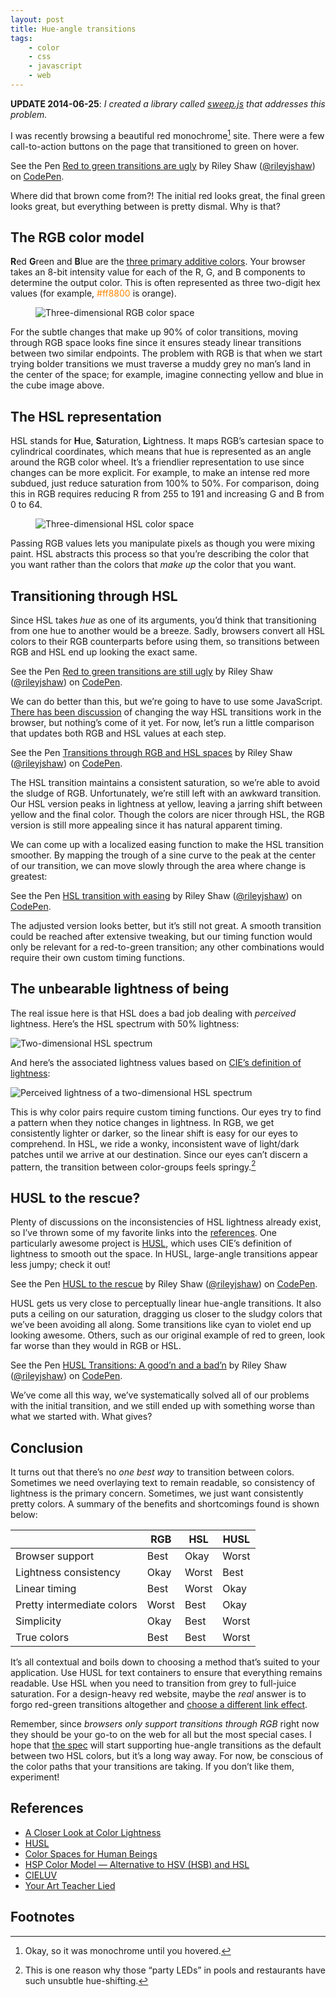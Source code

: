 ```yaml
---
layout: post
title: Hue-angle transitions
tags:
    - color
    - css
    - javascript
    - web
---
```



**UPDATE 2014-06-25**: _I created a library called [sweep.js](http://rileyjshaw.com/sweep/) that addresses this problem._

I was recently browsing a beautiful red monochrome[^1] site. There were a few call-to-action buttons on the page that transitioned to green on hover.

<p data-height="268" data-theme-id="5323" data-slug-hash="qgrKn" data-default-tab="result" data-user="rileyjshaw" class='codepen'>See the Pen <a href='http://codepen.io/rileyjshaw/pen/qgrKn/'>Red to green transitions are ugly</a> by Riley Shaw (<a href='http://codepen.io/rileyjshaw'>@rileyjshaw</a>) on <a href='http://codepen.io'>CodePen</a>.</p>

Where did that brown come from?! The initial red looks great, the final green looks great, but everything between is pretty dismal. Why is that?

## The RGB color model

**R**ed **G**reen and **B**lue are the [three primary additive colors](/blog/your-art-teacher-lied). Your browser takes an 8-bit intensity value for each of the R, G, and B components to determine the output color. This is often represented as three two-digit hex values (for example, <span style="color:#ff8800">#ff8800</span> is orange).

<Figure caption="Axes represent red, green, and blue">

![Three-dimensional RGB color space](../../../../../content/images/blog/rgb-cube.png)

</Figure>

For the subtle changes that make up 90% of color transitions, moving through RGB space looks fine since it ensures steady linear transitions between two similar endpoints. The problem with RGB is that when we start trying bolder transitions we must traverse a muddy grey no man’s land in the center of the space; for example, imagine connecting yellow and blue in the cube image above.

## The HSL representation

HSL stands for **H**ue, **S**aturation, **L**ightness. It maps RGB’s cartesian space to cylindrical coordinates, which means that hue is represented as an angle around the RGB color wheel. It’s a friendlier representation to use since changes can be more explicit. For example, to make an intense red more subdued, just reduce saturation from 100% to 50%. For comparison, doing this in RGB requires reducing R from 255 to 191 and increasing G and B from 0 to 64.

<Figure caption="Axes represent hue, saturation, and lightness">

![Three-dimensional HSL color space](../../../../../content/images/blog/hsl-cube.png)

</Figure>

Passing RGB values lets you manipulate pixels as though you were mixing paint. HSL abstracts this process so that you’re describing the color that you want rather than the colors that _make up_ the color that you want.

## Transitioning through HSL

Since HSL takes _hue_ as one of its arguments, you’d think that transitioning from one hue to another would be a breeze. Sadly, browsers convert all HSL colors to their RGB counterparts before using them, so transitions between RGB and HSL end up looking the exact same.

<p data-height="268" data-theme-id="5323" data-slug-hash="GLKrD" data-default-tab="result" data-user="rileyjshaw" class='codepen'>See the Pen <a href='http://codepen.io/rileyjshaw/pen/GLKrD/'>Red to green transitions are still ugly</a> by Riley Shaw (<a href='http://codepen.io/rileyjshaw'>@rileyjshaw</a>) on <a href='http://codepen.io'>CodePen</a>.</p>

We can do better than this, but we’re going to have to use some JavaScript. [There has been discussion](http://lists.w3.org/Archives/Public/www-style/2012May/1060.html) of changing the way HSL transitions work in the browser, but nothing’s come of it yet. For now, let’s run a little comparison that updates both RGB and HSL values at each step.

<p data-height="268" data-theme-id="5323" data-slug-hash="uonyi" data-default-tab="result" data-user="rileyjshaw" class='codepen'>See the Pen <a href='http://codepen.io/rileyjshaw/pen/uonyi/'>Transitions through RGB and HSL spaces</a> by Riley Shaw (<a href='http://codepen.io/rileyjshaw'>@rileyjshaw</a>) on <a href='http://codepen.io'>CodePen</a>.</p>

The HSL transition maintains a consistent saturation, so we’re able to avoid the sludge of RGB. Unfortunately, we’re still left with an awkward transition. Our HSL version peaks in lightness at yellow, leaving a jarring shift between yellow and the final color. Though the colors are nicer through HSL, the RGB version is still more appealing since it has natural apparent timing.

<div id="sine-easing"></div>

We can come up with a localized easing function to make the HSL transition smoother. By mapping the trough of a sine curve to the peak at the center of our transition, we can move slowly through the area where change is greatest:

<p data-height="268" data-theme-id="5323" data-slug-hash="Levyq" data-default-tab="result" data-user="rileyjshaw" class='codepen'>See the Pen <a href='http://codepen.io/rileyjshaw/pen/Levyq/'>HSL transition with easing</a> by Riley Shaw (<a href='http://codepen.io/rileyjshaw'>@rileyjshaw</a>) on <a href='http://codepen.io'>CodePen</a>.</p>

The adjusted version looks better, but it’s still not great. A smooth transition could be reached after extensive tweaking, but our timing function would only be relevant for a red-to-green transition; any other combinations would require their own custom timing functions.

## The unbearable lightness of being

The real issue here is that HSL does a bad job dealing with _perceived_ lightness. Here’s the HSL spectrum with 50% lightness:

![Two-dimensional HSL spectrum](../../../../../content/images/blog/hsl-spectrum.png)

And here’s the associated lightness values based on [CIE’s definition of lightness](http://en.wikipedia.org/wiki/Lab_color_space#CIELAB):

![Perceived lightness of a two-dimensional HSL spectrum](../../../../../content/images/blog/hsl-lightness.png)

This is why color pairs require custom timing functions. Our eyes try to find a pattern when they notice changes in lightness. In RGB, we get consistently lighter or darker, so the linear shift is easy for our eyes to comprehend. In HSL, we ride a wonky, inconsistent wave of light/dark patches until we arrive at our destination. Since our eyes can’t discern a pattern, the transition between color-groups feels springy.[^2]

## HUSL to the rescue?

Plenty of discussions on the inconsistencies of HSL lightness already exist, so I’ve thrown some of my favorite links into the [references](#references). One particularly awesome project is [HUSL](http://www.boronine.com/husl/), which uses CIE’s definition of lightness to smooth out the space. In HUSL, large-angle transitions appear less jumpy; check it out!

<p data-height="268" data-theme-id="5323" data-slug-hash="ArhLK" data-default-tab="result" data-user="rileyjshaw" class='codepen'>See the Pen <a href='http://codepen.io/rileyjshaw/pen/ArhLK/'>HUSL to the rescue</a> by Riley Shaw (<a href='http://codepen.io/rileyjshaw'>@rileyjshaw</a>) on <a href='http://codepen.io'>CodePen</a>.</p>

HUSL gets us very close to perceptually linear hue-angle transitions. It also puts a ceiling on our saturation, dragging us closer to the sludgy colors that we’ve been avoiding all along. Some transitions like cyan to violet end up looking awesome. Others, such as our original example of red to green, look far worse than they would in RGB or HSL.

<p data-height="268" data-theme-id="5323" data-slug-hash="Lexkg" data-default-tab="result" data-user="rileyjshaw" class='codepen'>See the Pen <a href='http://codepen.io/rileyjshaw/pen/Lexkg/'>HUSL Transitions: A good’n and a bad’n</a> by Riley Shaw (<a href='http://codepen.io/rileyjshaw'>@rileyjshaw</a>) on <a href='http://codepen.io'>CodePen</a>.</p>
<script async src="https://static.codepen.io/assets/embed/ei.js"></script>

We’ve come all this way, we’ve systematically solved all of our problems with the initial transition, and we still ended up with something worse than what we started with. What gives?

## Conclusion

It turns out that there’s no _one best way_ to transition between colors. Sometimes we need overlaying text to remain readable, so consistency of lightness is the primary concern. Sometimes, we just want consistently pretty colors. A summary of the benefits and shortcomings found is shown below:

|                            | RGB   | HSL   | HUSL  |
| -------------------------- | ----- | ----- | ----- |
| Browser support            | Best  | Okay  | Worst |
| Lightness consistency      | Okay  | Worst | Best  |
| Linear timing              | Best  | Worst | Okay  |
| Pretty intermediate colors | Worst | Best  | Okay  |
| Simplicity                 | Okay  | Best  | Worst |
| True colors                | Best  | Best  | Worst |

It’s all contextual and boils down to choosing a method that’s suited to your application. Use HUSL for text containers to ensure that everything remains readable. Use HSL when you need to transition from grey to full-juice saturation. For a design-heavy red website, maybe the _real_ answer is to forgo red-green transitions altogether and [choose a different link effect](http://tympanus.net/Development/CreativeLinkEffects/).

Remember, since _browsers only support transitions through RGB_ right now they should be your go-to on the web for all but the most special cases. I hope that [the spec](http://www.w3.org/TR/css3-transitions/#animation-of-property-types-) will start supporting hue-angle transitions as the default between two HSL colors, but it’s a long way away. For now, be conscious of the color paths that your transitions are taking. If you don’t like them, experiment!

## References

-   [A Closer Look at Color Lightness](http://robots.thoughtbot.com/closer-look-color-lightness)
-   [HUSL](http://www.boronine.com/husl/)
-   [Color Spaces for Human Beings](http://www.boronine.com/2012/03/26/Color-Spaces-for-Human-Beings/)
-   [HSP Color Model — Alternative to HSV (HSB) and HSL](http://alienryderflex.com/hsp.html)
-   [CIELUV](http://en.wikipedia.org/wiki/CIELUV)
-   [Your Art Teacher Lied](/blog/your-art-teacher-lied/)

## Footnotes

[^1]: Okay, so it was monochrome until you hovered.
[^2]: This is one reason why those “party LEDs” in pools and restaurants have such unsubtle hue-shifting.
